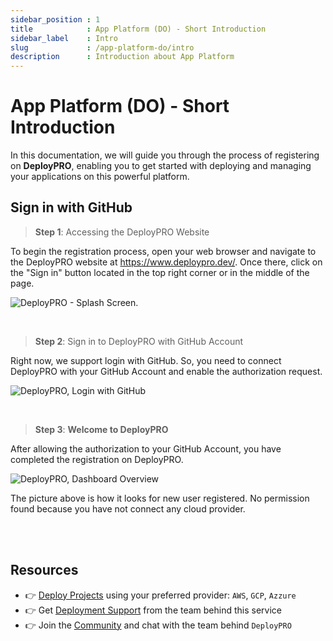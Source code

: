 ```yaml
---
sidebar_position : 1
title            : App Platform (DO) - Short Introduction 
sidebar_label    : Intro
slug             : /app-platform-do/intro
description      : Introduction about App Platform
---
```


# App Platform (DO) - Short Introduction

In this documentation, we will guide you through the process of registering on **DeployPRO**, enabling you to get started with deploying and managing your applications on this powerful platform.

## Sign in with GitHub

> **Step 1**: Accessing the DeployPRO Website

To begin the registration process, open your web browser and navigate to the DeployPRO website at https://www.deploypro.dev/. Once there, click on the "Sign in" button located in the top right corner or in the middle of the page.

![DeployPRO - Splash Screen.](https://github.com/app-generator/dummy/assets/51070104/3e44bb40-c425-4548-b580-ac87c027e185)

<br />

> **Step 2**: Sign in to DeployPRO with GitHub Account

Right now, we support login with GitHub. So, you need to connect DeployPRO with your GitHub Account and enable the authorization request.

![DeployPRO, Login with GitHub](https://github.com/app-generator/dummy/assets/51070104/d331f32e-cfb3-4421-b81b-0dab7405ef55)

<br />

> **Step 3**: **Welcome to DeployPRO**

After allowing the authorization to your GitHub Account, you have completed the registration on DeployPRO.

![DeployPRO, Dashboard Overview](https://github.com/app-generator/dummy/assets/51070104/3f4bebfb-ca92-49a5-987b-d0692067b6e2)

The picture above is how it looks for new user registered. No permission found because you have not connect any cloud provider. 

<br />

<br />

## Resources

- 👉 [Deploy Projects](https://deploypro.dev/) using your preferred provider: `AWS`, `GCP`, `Azzure`
- 👉 Get [Deployment Support](https://deploypro.dev/support/) from the team behind this service
- 👉 Join the [Community](https://discord.gg/qQhjQZhnur) and chat with the team behind `DeployPRO`
